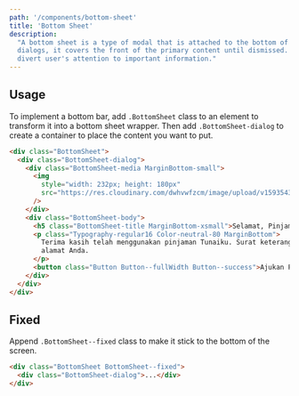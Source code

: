 ```yaml
---
path: '/components/bottom-sheet'
title: 'Bottom Sheet'
description:
  "A bottom sheet is a type of modal that is attached to the bottom of the viewport. Much like
  dialogs, it covers the front of the primary content until dismissed. Use the bottom sheet to
  divert user's attention to important information."
---
```


## Usage

To implement a bottom bar, add `.BottomSheet` class to an element to transform it into a bottom
sheet wrapper. Then add `.BottomSheet-dialog` to create a container to place the content you want to
put.

```html preview=true bgColor=neutral.10 size=compact
<div class="BottomSheet">
  <div class="BottomSheet-dialog">
    <div class="BottomSheet-media MarginBottom-small">
      <img
        style="width: 232px; height: 180px"
        src="https://res.cloudinary.com/dwhvwfzcm/image/upload/v1593543146/undraw_working_from_anywhere_ub67_wg7r8a.svg"
      />
    </div>
    <div class="BottomSheet-body">
      <h5 class="BottomSheet-title MarginBottom-xsmall">Selamat, Pinjaman Anda telah lunas!</h5>
      <p class="Typography-regular16 Color-neutral-80 MarginBottom">
        Terima kasih telah menggunakan pinjaman Tunaiku. Surat keterangan lunas akan dikirim ke
        alamat Anda.
      </p>
      <button class="Button Button--fullWidth Button--success">Ajukan Pinjaman Lagi</button>
    </div>
  </div>
</div>
```

## Fixed

Append `.BottomSheet--fixed` class to make it stick to the bottom of the screen.

```html
<div class="BottomSheet BottomSheet--fixed">
  <div class="BottomSheet-dialog">...</div>
</div>
```
